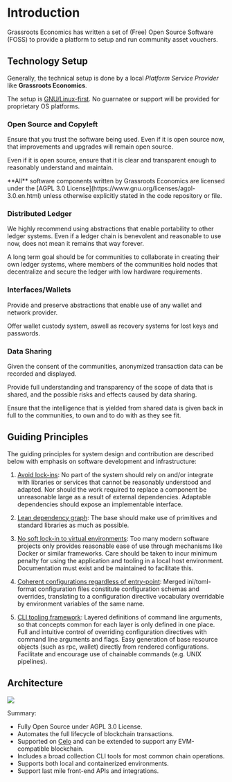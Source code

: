 
# Introduction
 
Grassroots Economics has written a set of (Free) Open Source Software (FOSS) to provide a platform to setup and run community asset vouchers.

## Technology Setup

Generally, the technical setup is done by a local *Platform Service Provider* like **Grassroots Economics**.

The setup is <ins>GNU/Linux-first</ins>. No guarnatee or support will be provided for proprietary OS platforms.

### Open Source and Copyleft

Ensure that you trust the software being used. Even if it is open source now, that improvements and upgrades will remain open source.

Even if it is open source, ensure that it is clear and transparent enough to reasonably understand and maintain.

<Callout type="info" emoji="ℹ️">
  **All** software components written by Grassroots Economics are licensed under the [AGPL 3.0 License](https://www.gnu.org/licenses/agpl-3.0.en.html) unless otherwise explicitly stated in the code repository or file.
</Callout>

### Distributed Ledger

We highly recommend using abstractions that enable portability to other ledger systems. Even if a ledger chain is benevolent and reasonable to use now, does not mean it remains that way forever.

A long term goal should be for communities to collaborate in creating their own ledger systems, where members of the communities hold nodes that decentralize and secure the ledger with low hardware requirements.

### Interfaces/Wallets

Provide and preserve abstractions that enable use of any wallet and network provider.

Offer wallet custody system, aswell as recovery systems for lost keys and passwords.

### Data Sharing

Given the consent of the communities, anonymized transaction data can be recorded and displayed.

Provide full understanding and transparency of the scope of data that is shared, and the possible risks and effects caused by data sharing.

Ensure that the intelligence that is yielded from shared data is given back in full to the communities, to own and to do with as they see fit.

## Guiding Principles

The guiding principles for system design and contribution are described below with emphasis on software development and infrastructure:

1. <ins>Avoid lock-ins</ins>: No part of the system should rely on and/or integrate with libraries or services that cannot be reasonably understood and adapted. Nor should the work required to replace a component be unreasonable large as a result of external dependencies. Adaptable dependencies should expose an implementable interface.

2. <ins>Lean dependency graph</ins>: The base should make use of primitives and standard libraries as much as possible.

3. <ins>No soft lock-in to virtual environments</ins>: Too many modern software projects only provides reasonable ease of use through mechanisms like Docker or similar frameworks. Care should be taken to incur minimum penalty for using the application and tooling in a local host environment. Documentation must exist and be maintained to facilitate this.

4. <ins>Coherent configurations regardless of entry-point</ins>: Merged ini/toml-format configuration files constitute configuration schemas and overrides, translating to a configuration directive vocabulary overridable by environment variables of the same name.

5. <ins>CLI tooling framework</ins>: Layered definitions of command line arguments, so that concepts common for each layer is only defined in one place. Full and intuitive control of overriding configuration directives with command line arguments and flags. Easy generation of base resource objects (such as rpc, wallet) directly from rendered configurations. Facilitate and encourage use of chainable commands (e.g. UNIX pipelines).


## Architecture

![](/high_level_overview.png)

Summary:

- Fully Open Source under AGPL 3.0 License.
- Automates the full lifecycle of blockchain transactions.
- Supported on [Celo](https://celo.org) and can be extended to support any EVM-compatible blockchain.
- Includes a broad collection CLI tools for most common chain operations.
- Supports both local and containerized environments.
- Support last mile front-end APIs and integrations.


